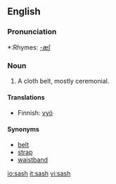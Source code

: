 ==English==

===Pronunciation===
*:Rhymes: [[Rhymes:English:-æʃ|-æʃ]]

===Noun===
#A cloth belt, mostly ceremonial.

====Translations====
*Finnish: [[vyö]]

====Synonyms====
*[[belt]]
*[[strap]]
*[[waistband]]

[[io:sash]]
[[it:sash]]
[[vi:sash]]